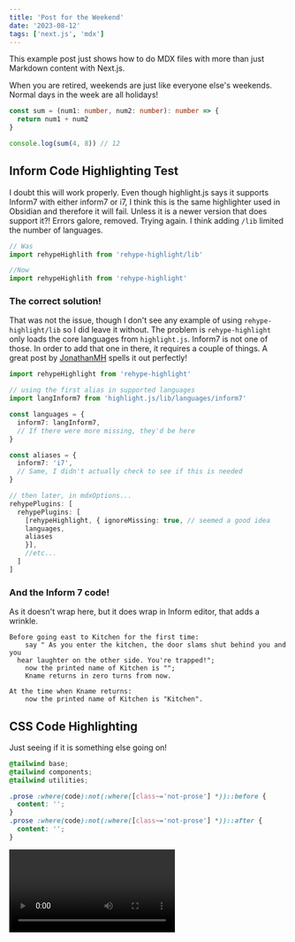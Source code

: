 ```yaml
---
title: 'Post for the Weekend'
date: '2023-08-12'
tags: ['next.js', 'mdx']
---
```


This example post just shows how to do MDX files with more than just Markdown content with Next.js.

When you are retired, weekends are just like everyone else's weekends. Normal days in the week are all holidays!

```typescript
const sum = (num1: number, num2: number): number => {
  return num1 + num2
}

console.log(sum(4, 8)) // 12
```

## Inform Code Highlighting Test

I doubt this will work properly. Even though highlight.js says it supports Inform7 with either inform7 or i7, I think this is the same highlighter used in Obsidian and therefore it will fail. Unless it is a newer version that does support it?!
Errors galore, removed. Trying again. I think adding `/lib` limited the number of languages.

```javascript
// Was
import rehypeHighlith from 'rehype-highlight/lib'

//Now
import rehypeHighlith from 'rehype-highlight'
```

### The correct solution!

That was not the issue, though I don't see any example of using `rehype-highlight/lib` so I did leave it without. The problem is `rehype-highlight` only loads the core languages from `highlight.js`. Inform7 is not one of those. In order to add that one in there, it requires a couple of things.
A great post by [JonathanMH](https://jonathanmh.com/p/syntax-highlighting-with-mdx-in-next-js/) spells it out perfectly!

```typescript
import rehypeHighlight from 'rehype-highlight'

// using the first alias in supported languages
import langInform7 from 'highlight.js/lib/languages/inform7'

const languages = {
  inform7: langInform7,
  // If there were more missing, they'd be here
}

const aliases = {
  inform7: 'i7',
  // Same, I didn't actually check to see if this is needed
}

// then later, in mdxOptions...
rehypePlugins: [
  rehypePlugins: [
    [rehypeHighlight, { ignoreMissing: true, // seemed a good idea
    languages,
    aliases
    }],
    //etc...
  ]
]
```

### And the Inform 7 code!

As it doesn't wrap here, but it does wrap in Inform editor, that adds a wrinkle.

```inform7
Before going east to Kitchen for the first time:
	say " As you enter the kitchen, the door slams shut behind you and you
  hear laughter on the other side. You're trapped!";
	now the printed name of Kitchen is "";
	Kname returns in zero turns from now.

At the time when Kname returns:
	now the printed name of Kitchen is "Kitchen".
```

## CSS Code Highlighting

Just seeing if it is something else going on!

```css
@tailwind base;
@tailwind components;
@tailwind utilities;

.prose :where(code):not(:where([class~='not-prose'] *))::before {
  content: '';
}
.prose :where(code):not(:where([class~='not-prose'] *))::after {
  content: '';
}
```

<Video id='6h649f2fB9Q' />

